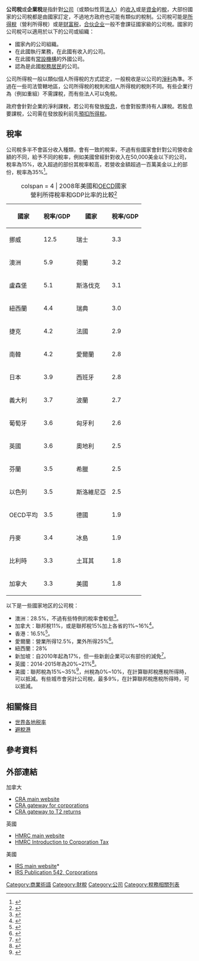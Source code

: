 {{NoteTA
  |G1 = 地名
  |G2 = nationality
}}
{{Taxation}}
'''公司稅'''或'''企業稅'''是指針對[[公司|公司]]（或類似性質[[法人|法人]]）的[[收入|收入]]或是[[資金|資金]]的[[稅|稅]]，大部份國家的公司稅都是由國家訂定，不過地方政府也可能有類似的稅制。公司稅可能是[[所得稅|所得稅]]（營利所得稅）或是[[财富税|财富税]]，[[合伙企业|合伙企业]]一般不會課征國家級的公司稅。國家的公司稅可以適用於以下的公司或組織：
* 國家內的公司組織。
* 在此國執行業務，在此國有收入的公司。
* 在此國有[[常設機構|常設機構]]的外國公司。
* 認為是此國[[稅務居民|稅務居民]]的公司。

公司所得稅一般以類似個人所得稅的方式認定，一般稅收是以公司的[[淨利|淨利]]為準。不過在一些司法管轄地區，公司所得稅的稅則和個人所得稅的稅則不同。有些企業行為（例如重組）不需課稅，而有些法人可以免稅。

政府會針對企業的淨利課稅，若公司有發放[[股息|股息]]，也會對股票持有人課稅。若股息要課稅，公司需在發放股利前先[[預扣所得稅|預扣所得稅]]。

==稅率==
公司稅多半不會區分收入種類，會有一致的稅率，不過有些國家會針對公司營收金額的不同，給予不同的稅率，例如美國曾經針對收入在50,000美金以下的公司，稅率為15%，收入超過的部份其稅率較高，若營收金額超過一百萬美金以上的部份，稅率為35%<ref>{{Cite web |url=http://www.law.cornell.edu/uscode/html/uscode26/usc_sec_26_00000011----000-.html |title=26 USC 11 |accessdate=2016-07-19 |archive-date=2012-02-09 |archive-url=https://web.archive.org/web/20120209120822/http://www.law.cornell.edu/uscode/html/uscode26/usc_sec_26_00000011----000-.html |dead-url=no }}</ref>。

{| class="wikitable collapsible = collapsed"  style="float:right; margin:0 0 1em 1em; font-size:85%;"
|-
|+ colspan = 4 | 2008年美國和[[OECD|OECD]]國家<br />營利所得稅率和GDP比率的比較<ref name=Bartlett>{{cite news|last=Bartlett|first=Bruce|title=Are Taxes in the U.S. High or Low?|url=http://economix.blogs.nytimes.com/2011/05/31/are-taxes-in-the-u-s-high-or-low/|accessdate=19 September 2012|newspaper=New York Times|date=31 May 2011|archive-date=2020-12-09|archive-url=https://web.archive.org/web/20201209160453/https://economix.blogs.nytimes.com/2011/05/31/are-taxes-in-the-u-s-high-or-low/|dead-url=no}}</ref>
|-
! 國家 !! 稅率/GDP !! 國家 !! 稅率/GDP
|-
| 挪威      || 12.5  || 瑞士 || 3.3
|-
| 澳洲   || 5.9   || 荷蘭 || 3.2
|-
| 盧森堡  || 5.1   || 斯洛伐克 || 3.1
|-
| 紐西蘭 || 4.4   || 瑞典      || 3.0
|-
| 捷克  || 4.2   || 法國      || 2.9
|-
| 南韓 || 4.2   || 愛爾蘭     || 2.8
|-
| 日本       || 3.9   || 西班牙       || 2.8
|-
| 義大利       || 3.7   || 波蘭      || 2.7
|-
| 葡萄牙    || 3.6   || 匈牙利     || 2.6
|-
| 英國     || 3.6   || 奧地利     || 2.5
|-
| 芬蘭     || 3.5   || 希臘      || 2.5
|-
| 以色列      || 3.5   || 斯洛維尼亞    || 2.5
|-
| OECD平均   || 3.5   || 德國     || 1.9
|-
| 丹麥     || 3.4   || 冰島     || 1.9
|-
| 比利時     || 3.3   || 土耳其      || 1.8
|-
| 加拿大      || 3.3   || 美國          || 1.8
|}

以下是一些國家地区的公司稅：
* 澳洲：28.5%，不過有些特例的稅率會較低<ref>{{cite web |url=http://www.ato.gov.au/businesses/content.asp?doc=/content/44266.htm&pc=001/003/019/001/006&mnu=&mfp=&st=&cy=1 |title=Company tax rates |publisher=Ato.gov.au |date=2012-07-24 |accessdate=2012-10-08 |deadurl=yes |archiveurl=https://web.archive.org/web/20130709125243/http://www.ato.gov.au/businesses/content.asp?doc=%2Fcontent%2F44266.htm&pc=001%2F003%2F019%2F001%2F006&mnu=&mfp=&st=&cy=1 |archivedate=2013-07-09 }}</ref>。
* 加拿大：聯邦稅11%，或是聯邦稅15%加上各省的1%~16%<ref>{{cite web |url=http://www.cra-arc.gc.ca/tx/bsnss/tpcs/crprtns/rts-eng.html |title=Corporation tax rates |publisher=Canada Revenue Agency |date=2012-04-03 |accessdate=2012-10-08 |archive-date=2017-07-17 |archive-url=https://web.archive.org/web/20170717024510/http://www.cra-arc.gc.ca/tx/bsnss/tpcs/crprtns/rts-eng.html |dead-url=no }}</ref>。
* 香港：16.5%<ref>{{cite web |url=http://www.ird.gov.hk/eng/tax/bus_pft.htm#10 |title=Profits Tax |publisher=Ird.gov.hk |date= |accessdate=2012-10-08 |archive-date=2020-09-27 |archive-url=https://web.archive.org/web/20200927200740/https://www.ird.gov.hk/eng/tax/bus_pft.htm#10 |dead-url=no }}</ref>。
* 愛爾蘭：營業所得12.5%，業外所得25%<ref>{{cite web |url=http://www.revenue.ie/en/tax/ct/index.html |title=Corporation Tax |publisher=Revenue.ie |date=2008-02-04 |accessdate=2012-10-08 |archive-date=2017-05-31 |archive-url=https://web.archive.org/web/20170531210609/http://www.revenue.ie/en/tax/ct/index.html |dead-url=no }}</ref>。
* 紐西蘭：28%
* 新加坡：自2010年起為17%，但一些新創企業可以有部份的減免<ref>{{cite web |url=http://www.iras.gov.sg/irasHome/page04.aspx?id=410 |title=Tax rates & tax exemption schemes |publisher=IRAS |date=2012-02-17 |accessdate=2012-10-08 |archive-date=2015-06-24 |archive-url=https://web.archive.org/web/20150624150141/http://www.iras.gov.sg/irashome/page04.aspx?id=410 |dead-url=no }}</ref>。
* 英國：2014-2015年為20%~21%<ref>{{cite web |url=http://www.hmrc.gov.uk/rates/corp.htm |title=HM Revenue & Customs: Corporation Tax rates |publisher=Hmrc.gov.uk |date= |accessdate=2012-10-08 |archive-date=2018-12-26 |archive-url=https://web.archive.org/web/20181226010919/https://www.gov.uk/government/publications/rates-and-allowances-corporation-tax |dead-url=no }}</ref>。
* 美國：聯邦稅為15%~35%<ref>{{cite web |url=http://www.law.cornell.edu/uscode/html/uscode26/usc_sec_26_00000011----000-.html |title=26 USC § 11 – Tax imposed | LII / Legal Information Institute |publisher=Law.cornell.edu |date= |accessdate=2012-10-08 |deadurl=yes |archiveurl=https://web.archive.org/web/20120209120822/http://www.law.cornell.edu/uscode/html/uscode26/usc_sec_26_00000011----000-.html |archivedate=2012-02-09 }}</ref>，州稅為0%~10%，在計算聯邦稅應稅所得時，可以抵減。有些城市會另計公司稅，最多9%，在計算聯邦稅應稅所得時，可以抵減。

==相關條目==
*[[世界各地税率|世界各地税率]]
*[[避稅港|避稅港]]

==參考資料==
{{reflist|2}}

==外部連結==
;加拿大
* [http://www.cra-arc.gc.ca/menu-eng.html CRA main website] {{Wayback|url=http://www.cra-arc.gc.ca/menu-eng.html |date=20170716154438 }}
* [http://www.cra-arc.gc.ca/tx/bsnss/tpcs/crprtns/menu-eng.html CRA gateway for corporations] {{Wayback|url=http://www.cra-arc.gc.ca/tx/bsnss/tpcs/crprtns/menu-eng.html |date=20170715134836 }}
* [http://www.cra-arc.gc.ca/tx/bsnss/tpcs/crprtns/rtrn/menu-eng.html CRA gateway to T2 returns] {{Wayback|url=http://www.cra-arc.gc.ca/tx/bsnss/tpcs/crprtns/rtrn/menu-eng.html |date=20170708030028 }}
;英國
* [http://www.hmrc.gov.uk/index.htm HMRC main website] {{Wayback|url=http://www.hmrc.gov.uk/index.htm |date=20141128193121 }}
* [http://www.hmrc.gov.uk/ct/getting-started/intro.htm HMRC Introduction to Corporation Tax] {{Wayback|url=http://www.hmrc.gov.uk/ct/getting-started/intro.htm |date=20141028143749 }}
;美國
* [http://www.irs.gov/ IRS main website]* {{Wayback|url=http://www.irs.gov/ |date=20100422014517 }}
* [http://www.irs.gov/publications/p542/index.html IRS Publication 542, Corporations] {{Wayback|url=http://www.irs.gov/publications/p542/index.html |date=20170702121904 }}
<!--
{{Aspects of corporations}}
{{Portal bar|Companies}}-->

{{Authority control}}

[[Category:商業術語|Category:商業術語]]
[[Category:財稅|Category:財稅]]
[[Category:公司|Category:公司]]
[[Category:稅務相關列表|Category:稅務相關列表]]
